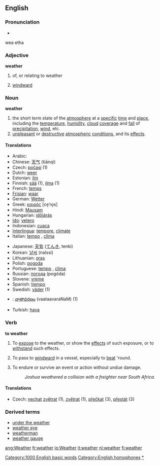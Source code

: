 ==English==

===Pronunciation===
*{{IPA|/ˈwɛðɚ/}}
wea etha

===Adjective===
'''weather'''

# of, or relating to weather
#{{nautical}} [[windward]]

===Noun===
'''weather'''

# the short term state of the [[atmosphere]] at a [[specific]] [[time]] and [[place]], including the [[temperature]], [[humidity]], [[cloud]] [[cover]]age and [[fall]] of [[precipitation]], [[wind]], etc.
# [[unpleasant]] or [[destructive]] [[atmospheric]] [[condition]]s, and its [[effect]]s.

====Translations====
{{top}}
*Arabic: {{ARchar|[[طقس]]}} {{Unicode|(ʈaqs)}}
*Chinese: [[天气]] (tiānqì)
*Czech: [[počasí]] {{n}} (1)
*Dutch: [[weer]] {{n}}
*Estonian: [[ilm]]
*Finnish: [[sää]] (1), [[ilma]] (1)
*French: [[temps]] {{m}}
*[[Frisian]]: [[waar]] {{n}}
*German: [[Wetter]] {{n}}
*Greek: [[καιρός]] [ce̞ˈro̞s] {{m}}
*Hindi: [[Mausam]] {{n}}
*Hungarian: [[időjárás]]
*[[Ido]]: [[vetero]]
*Indonesian: [[cuaca]]
*[[Interlingua]]: [[tempore]], [[climate]]
*Italian: [[tempo]] {{m}}, [[clima]] {{m}}
{{mid}}
*Japanese: [[天気]] ([[てんき]], tenki)
*Korean: [[날씨]] (nalssi)
*Lithuanian: [[oras]] {{m}}
*Polish: [[pogoda]] {{f}}
*Portuguese: [[tempo]] {{m}}, [[clima]] {{m}}
*Russian: [[погода]] (pogóda) {{f}}
*Slovene: [[vreme]] {{n}}
*Spanish: [[tiempo]] {{m}}
*Swedish: [[väder]] {{n}} (1)
*{{te}}: [[వాతావరణం]] (vaataavaraNaM) (1)
*Turkish: [[hava]]
{{bottom}}

===Verb===
'''to weather'''

# To [[expose]] to the weather, or show the [[effect]]s of such exposure, or to [[withstand]] such effects.
# {{nautical}} To pass to [[windward]] in a vessel, especially to [[beat]] 'round.
# {{nautical}} To endure or survive an event or action without undue damage.
#: ''Joshua weathered a collision with a freighter near South Africa.''

====Translations====
*Czech: [[nechat]] [[zvětrat]] (1), [[zvětrat]] (1), [[přečkat]] (3), [[přestát]] (3)

===Derived terms===
*[[under the weather]]
*[[weather eye]]
*[[weatherman]]
*[[weather gauge]]

[[Category:1000 English basic words]]
[[Category:English homophones]]
[[Category:Weather|*]]

[[ang:Weather]]
[[fr:weather]]
[[io:Weather]]
[[it:weather]]
[[nl:weather]]
[[fi:weather]]